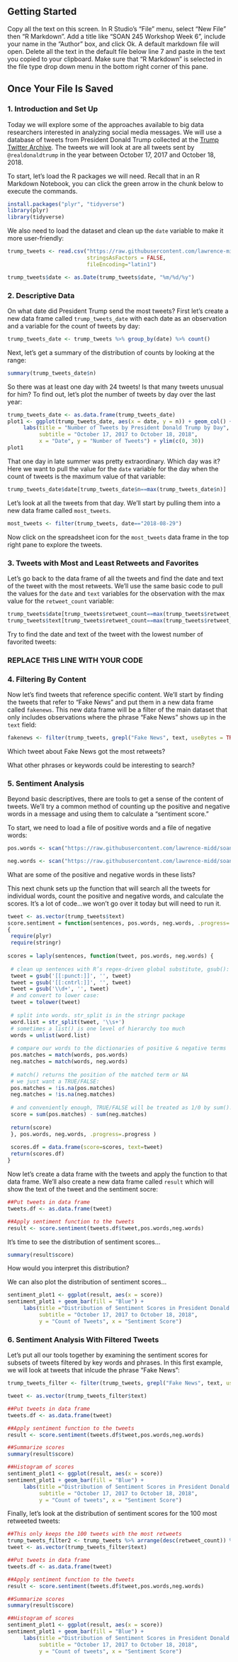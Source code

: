 ## Getting Started

Copy all the text on this screen. In R Studio's "File" menu, select "New File" then "R Markdown". Add a title like "SOAN 245 Workshop Week 6", include your name in the "Author" box, and click Ok. A default markdown file will open. Delete all the text in the default file below line 7 and paste in the text you copied to your clipboard. Make sure that "R Markdown" is selected in the file type drop down menu in the bottom right corner of this pane.

## Once Your File Is Saved


### 1. Introduction and Set Up

Today we will explore some of the approaches available to big data researchers interested in analyzing social media messages. We will use a database of tweets from President Donald Trump collected at the [Trump Twitter Archive](http://trumptwitterarchive.com). The tweets we will look at are all tweets sent by `@realdonaldtrump` in the year between October 17, 2017 and October 18, 2018.

To start, let's load the R packages we will need. Recall that in an R Markdown Notebook, you can click the green arrow in the chunk below to execute the commands.

```r
install.packages("plyr", "tidyverse")
library(plyr)
library(tidyverse)
```

We also need to load the dataset and clean up the `date` variable to make it more user-friendly:

```r
trump_tweets <- read.csv("https://raw.githubusercontent.com/lawrence-midd/soan245/2018/workshop_06_tweets.csv", 
                         stringsAsFactors = FALSE, 
                         fileEncoding="latin1")

trump_tweets$date <- as.Date(trump_tweets$date, "%m/%d/%y")
```


### 2. Descriptive Data

On what date did President Trump send the most tweets? First let's create a new data frame called `trump_tweets_date` with each date as an observation and a variable for the count of tweets by day:
```r
trump_tweets_date <- trump_tweets %>% group_by(date) %>% count()
```

Next, let's get a summary of the distribution of counts by looking at the range:
```r
summary(trump_tweets_date$n)
```

So there was at least one day with 24 tweets! Is that many tweets unusual for him? To find out, let's plot the number of tweets by day over the last year:
```r
trump_tweets_date <- as.data.frame(trump_tweets_date)
plot1 <- ggplot(trump_tweets_date, aes(x = date, y = n)) + geom_col() + 
     labs(title = "Number of Tweets by President Donald Trump by Day",
          subtitle = "October 17, 2017 to October 18, 2018", 
          x = "Date", y = "Number of Tweets") + ylim(c(0, 30))
plot1
```

That one day in late summer was pretty extraordinary. Which day was it? Here we want to pull the value for the `date` variable for the day when the count of tweets is the maximum value of that variable:

```r
trump_tweets_date$date[trump_tweets_date$n==max(trump_tweets_date$n)]
```

Let's look at all the tweets from that day. We'll start by pulling them into a new data frame called `most_tweets`.

```r
most_tweets <- filter(trump_tweets, date=="2018-08-29")
```

Now click on the spreadsheet icon for the `most_tweets` data frame in the top right pane to explore the tweets.


### 3. Tweets with Most and Least Retweets and Favorites

Let's go back to the data frame of all the tweets and find the date and text of the tweet with the most retweets. We'll use the same basic code to pull the values for the `date` and `text` variables for the observation with the max value for the `retweet_count` variable:

```r
trump_tweets$date[trump_tweets$retweet_count==max(trump_tweets$retweet_count)]
trump_tweets$text[trump_tweets$retweet_count==max(trump_tweets$retweet_count)]
```

Try to find the date and text of the tweet with the lowest number of favorited tweets:

### REPLACE THIS LINE WITH YOUR CODE


### 4. Filtering By Content

Now let's find tweets that reference specific content. We'll start by finding the tweets that refer to "Fake News" and put them in a new data frame called `fakenews`. This new data frame will be a filter of the main dataset that only includes observations where the phrase "Fake News" shows up in the `text` field:

```r
fakenews <- filter(trump_tweets, grepl("Fake News", text, useBytes = TRUE, ignore.case = TRUE))
```

Which tweet about Fake News got the most retweets? 


What other phrases or keywords could be interesting to search?



### 5. Sentiment Analysis

Beyond basic descriptives, there are tools to get a sense of the content of tweets. We'll try a common method of counting up the positive and negative words in a message and using them to calculate a "sentiment score."

To start, we need to load a file of positive words and a file of negative words:

```r

pos.words <- scan("https://raw.githubusercontent.com/lawrence-midd/soan245/2018/workshop_06_positive_words.csv", what = "character")

neg.words <- scan("https://raw.githubusercontent.com/lawrence-midd/soan245/2018/workshop_06_negative_words.csv", what = "character")
```

What are some of the positive and negative words in these lists?

This next chunk sets up the function that will search all the tweets for individual words, count the positive and negative words, and calculate the scores. It's a lot of code...we won't go over it today but will need to run it.

```r

tweet <- as.vector(trump_tweets$text)
score.sentiment = function(sentences, pos.words, neg.words, .progress='none')
{
 require(plyr)
 require(stringr)
 
scores = laply(sentences, function(tweet, pos.words, neg.words) {
 
 # clean up sentences with R’s regex-driven global substitute, gsub():
 tweet = gsub('[[:punct:]]', '', tweet)
 tweet = gsub('[[:cntrl:]]', '', tweet)
 tweet = gsub('\\d+', '', tweet)
 # and convert to lower case:
 tweet = tolower(tweet)
 
 # split into words. str_split is in the stringr package
 word.list = str_split(tweet, '\\s+')
 # sometimes a list() is one level of hierarchy too much
 words = unlist(word.list)
 
 # compare our words to the dictionaries of positive & negative terms
 pos.matches = match(words, pos.words)
 neg.matches = match(words, neg.words)
 
 # match() returns the position of the matched term or NA
 # we just want a TRUE/FALSE:
 pos.matches = !is.na(pos.matches)
 neg.matches = !is.na(neg.matches)
 
 # and conveniently enough, TRUE/FALSE will be treated as 1/0 by sum():
 score = sum(pos.matches) - sum(neg.matches)
 
 return(score)
 }, pos.words, neg.words, .progress=.progress )
 
 scores.df = data.frame(score=scores, text=tweet)
 return(scores.df)
}
```


Now let's create a data frame with the tweets and apply the function to that data frame. We'll also create a new data frame called `result` which will show the text of the tweet and the sentiment socre:
```r
##Put tweets in data frame
tweets.df <- as.data.frame(tweet)

##Apply sentiment function to the tweets
result <- score.sentiment(tweets.df$tweet,pos.words,neg.words)
```

It's time to see the distribution of sentiment scores...
```r
summary(result$score)
```

How would you interpret this distribution?

We can also plot the distribution of sentiment scores...
```r
sentiment_plot1 <- ggplot(result, aes(x = score))
sentiment_plot1 + geom_bar(fill = "Blue") + 
     labs(title ="Distribution of Sentiment Scores in President Donald Trump's Tweets", 
          subtitle = "October 17, 2017 to October 18, 2018", 
          y = "Count of Tweets", x = "Sentiment Score")
```


### 6. Sentiment Analysis With Filtered Tweets

Let's put all our tools together by examining the sentiment scores for subsets of tweets filtered by key words and phrases. In this first example, we will look at tweets that inlcude the phrase "Fake News":

```r

trump_tweets_filter <- filter(trump_tweets, grepl("Fake News", text, useBytes = TRUE, ignore.case = TRUE))

tweet <- as.vector(trump_tweets_filter$text)

##Put tweets in data frame
tweets.df <- as.data.frame(tweet)

##Apply sentiment function to the tweets
result <- score.sentiment(tweets.df$tweet,pos.words,neg.words)

##Summarize scores
summary(result$score)

##Histogram of scores
sentiment_plot1 <- ggplot(result, aes(x = score))
sentiment_plot1 + geom_bar(fill = "Blue") + 
     labs(title ="Distribution of Sentiment Scores in President Donald Trump's Tweets Referencing `Fake News`", 
          subtitle = "October 17, 2017 to October 18, 2018", 
          y = "Count of tweets", x = "Sentiment Score")
```


Finally, let's look at the distribution of sentiment scores for the 100 most retweeted tweets:

```r

##This only keeps the 100 tweets with the most retweets
trump_tweets_filter2 <- trump_tweets %>% arrange(desc(retweet_count)) %>% top_n(100, retweet_count)
tweet <- as.vector(trump_tweets_filter$text)

##Put tweets in data frame
tweets.df <- as.data.frame(tweet)

##Apply sentiment function to the tweets
result <- score.sentiment(tweets.df$tweet,pos.words,neg.words)

##Summarize scores
summary(result$score)

##Histogram of scores
sentiment_plot1 <- ggplot(result, aes(x = score))
sentiment_plot1 + geom_bar(fill = "Blue") + 
     labs(title ="Distribution of Sentiment Scores in President Donald Trump's 100 Most Retweeted Tweets", 
          subtitle = "October 17, 2017 to October 18, 2018", 
          y = "Count of tweets", x = "Sentiment Score")
```
